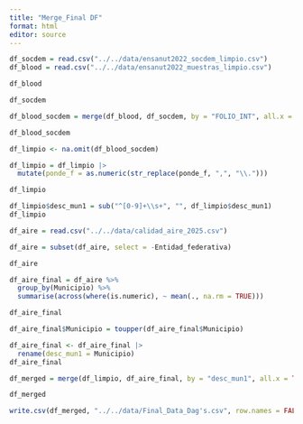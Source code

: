 ```yaml
---
title: "Merge_Final DF"
format: html
editor: source
---
```



```r
df_socdem = read.csv("../../data/ensanut2022_socdem_limpio.csv")
df_blood = read.csv("../../data/ensanut2022_muestras_limpio.csv")
```


```r
df_blood
```


```r
df_socdem
```


```r
df_blood_socdem = merge(df_blood, df_socdem, by = "FOLIO_INT", all.x = TRUE)
```

```r
df_blood_socdem
```
```r
df_limpio <- na.omit(df_blood_socdem)
```

```r
df_limpio = df_limpio |>
  mutate(ponde_f = as.numeric(str_replace(ponde_f, ",", "\\.")))
```


```r
df_limpio
```


```r
df_limpio$desc_mun1 = sub("^[0-9]+\\s+", "", df_limpio$desc_mun1)
df_limpio
```


```r
df_aire = read.csv("../../data/calidad_aire_2025.csv")
```

```r
df_aire = subset(df_aire, select = -Entidad_federativa)
```

```r
df_aire
```

```r
df_aire_final = df_aire %>%
  group_by(Municipio) %>%
  summarise(across(where(is.numeric), ~ mean(., na.rm = TRUE)))
```



```r
df_aire_final
```

```r
df_aire_final$Municipio = toupper(df_aire_final$Municipio)
```

```r
df_aire_final <- df_aire_final |> 
  rename(desc_mun1 = Municipio)
df_aire_final
```


```r
df_merged = merge(df_limpio, df_aire_final, by = "desc_mun1", all.x = TRUE)
```

```r
df_merged
```

```r
write.csv(df_merged, "../../data/Final_Data_Dag's.csv", row.names = FALSE)
```




